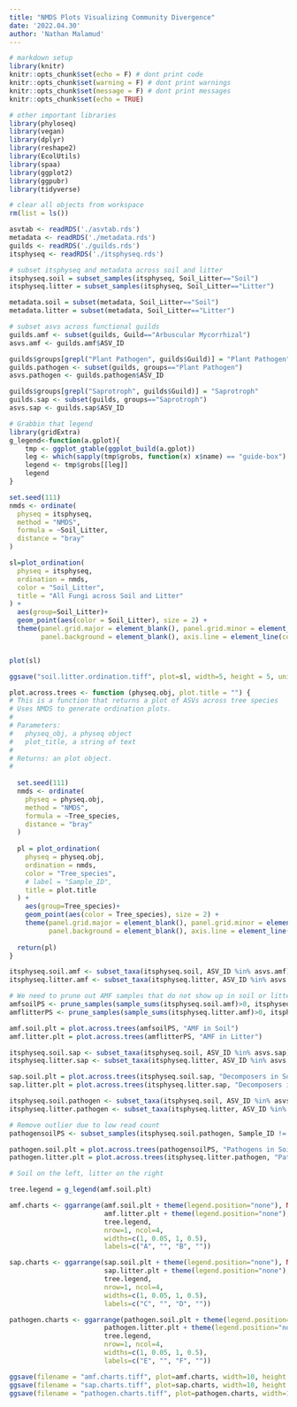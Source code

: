 ```yaml
---
title: "NMDS Plots Visualizing Community Divergence"
date: '2022.04.30'
author: 'Nathan Malamud'
---
```


```r
# markdown setup
library(knitr)
knitr::opts_chunk$set(echo = F) # dont print code
knitr::opts_chunk$set(warning = F) # dont print warnings
knitr::opts_chunk$set(message = F) # dont print messages
knitr::opts_chunk$set(echo = TRUE)

# other important libraries
library(phyloseq)
library(vegan)
library(dplyr)
library(reshape2)
library(EcolUtils)
library(spaa)
library(ggplot2)
library(ggpubr)
library(tidyverse)

# clear all objects from workspace
rm(list = ls())

asvtab <- readRDS('./asvtab.rds')
metadata <- readRDS('./metadata.rds')
guilds <- readRDS('./guilds.rds')
itsphyseq <- readRDS('./itsphyseq.rds')

# subset itsphyseq and metadata across soil and litter
itsphyseq.soil = subset_samples(itsphyseq, Soil_Litter=="Soil")
itsphyseq.litter = subset_samples(itsphyseq, Soil_Litter=="Litter")

metadata.soil = subset(metadata, Soil_Litter=="Soil")
metadata.litter = subset(metadata, Soil_Litter=="Litter")

# subset asvs across functional guilds
guilds.amf <- subset(guilds, Guild=="Arbuscular Mycorrhizal")
asvs.amf <- guilds.amf$ASV_ID

guilds$groups[grepl("Plant Pathogen", guilds$Guild)] = "Plant Pathogen"
guilds.pathogen <- subset(guilds, groups=="Plant Pathogen")
asvs.pathogen <- guilds.pathogen$ASV_ID

guilds$groups[grepl("Saprotroph", guilds$Guild)] = "Saprotroph"
guilds.sap <- subset(guilds, groups=="Saprotroph")
asvs.sap <- guilds.sap$ASV_ID

# Grabbin that legend
library(gridExtra)
g_legend<-function(a.gplot){
    tmp <- ggplot_gtable(ggplot_build(a.gplot))
    leg <- which(sapply(tmp$grobs, function(x) x$name) == "guide-box")
    legend <- tmp$grobs[[leg]]
    legend
}
```

```r
set.seed(111)
nmds <- ordinate(
  physeq = itsphyseq,
  method = "NMDS",
  formula = ~Soil_Litter,
  distance = "bray"
)

sl=plot_ordination(
  physeq = itsphyseq,
  ordination = nmds,
  color = "Soil_Litter",
  title = "All Fungi across Soil and Litter"
) + 
  aes(group=Soil_Litter)+
  geom_point(aes(color = Soil_Litter), size = 2) +
  theme(panel.grid.major = element_blank(), panel.grid.minor = element_blank(),
        panel.background = element_blank(), axis.line = element_line(colour = "black"),strip.text = element_text(colour = 'white'),text = element_text(size=12),legend.text=element_text(size=12),legend.title = element_blank())


plot(sl)

ggsave("soil.litter.ordination.tiff", plot=sl, width=5, height = 5, units="in", dpi=300, compression="lzw")
```

```r

plot.across.trees <- function (physeq.obj, plot.title = "") {
# This is a function that returns a plot of ASVs across tree species
# Uses NMDS to generate ordination plots.
#
# Parameters:
#   physeq_obj, a physeq object
#   plot_title, a string of text
#
# Returns: an plot object.
#
  
  set.seed(111)
  nmds <- ordinate(
    physeq = physeq.obj,
    method = "NMDS",
    formula = ~Tree_species,
    distance = "bray"
  )
  
  pl = plot_ordination(
    physeq = physeq.obj,
    ordination = nmds,
    color = "Tree_species",
    # label = "Sample_ID",
    title = plot.title
  ) + 
    aes(group=Tree_species)+
    geom_point(aes(color = Tree_species), size = 2) +
    theme(panel.grid.major = element_blank(), panel.grid.minor = element_blank(),
          panel.background = element_blank(), axis.line = element_line(colour = "black"),strip.text = element_text(colour = 'white'),text = element_text(size=12),legend.text=element_text(size=12),legend.title = element_blank())
  
  return(pl)
}

```

```r
itsphyseq.soil.amf <- subset_taxa(itsphyseq.soil, ASV_ID %in% asvs.amf)
itsphyseq.litter.amf <- subset_taxa(itsphyseq.litter, ASV_ID %in% asvs.amf)

# We need to prune out AMF samples that do not show up in soil or litter
amfsoilPS <- prune_samples(sample_sums(itsphyseq.soil.amf)>0, itsphyseq.soil.amf)
amflitterPS <- prune_samples(sample_sums(itsphyseq.litter.amf)>0, itsphyseq.litter.amf)

amf.soil.plt = plot.across.trees(amfsoilPS, "AMF in Soil")
amf.litter.plt = plot.across.trees(amflitterPS, "AMF in Litter")
```

```r
itsphyseq.soil.sap <- subset_taxa(itsphyseq.soil, ASV_ID %in% asvs.sap)
itsphyseq.litter.sap <- subset_taxa(itsphyseq.litter, ASV_ID %in% asvs.sap)

sap.soil.plt = plot.across.trees(itsphyseq.soil.sap, "Decomposers in Soil")
sap.litter.plt = plot.across.trees(itsphyseq.litter.sap, "Decomposers in Litter")
```

```r
itsphyseq.soil.pathogen <- subset_taxa(itsphyseq.soil, ASV_ID %in% asvs.pathogen)
itsphyseq.litter.pathogen <- subset_taxa(itsphyseq.litter, ASV_ID %in% asvs.pathogen)

# Remove outlier due to low read count
pathogensoilPS <- subset_samples(itsphyseq.soil.pathogen, Sample_ID != "HITR_182HS")

pathogen.soil.plt = plot.across.trees(pathogensoilPS, "Pathogens in Soil")
pathogen.litter.plt = plot.across.trees(itsphyseq.litter.pathogen, "Pathogens in Litter")
```

```r
# Soil on the left, litter on the right

tree.legend = g_legend(amf.soil.plt)

amf.charts <- ggarrange(amf.soil.plt + theme(legend.position="none"), NULL,
                        amf.litter.plt + theme(legend.position="none"),
                        tree.legend,
                        nrow=1, ncol=4,
                        widths=c(1, 0.05, 1, 0.5),
                        labels=c("A", "", "B", ""))

sap.charts <- ggarrange(sap.soil.plt + theme(legend.position="none"), NULL,
                        sap.litter.plt + theme(legend.position="none"),
                        tree.legend,
                        nrow=1, ncol=4,
                        widths=c(1, 0.05, 1, 0.5),
                        labels=c("C", "", "D", ""))

pathogen.charts <- ggarrange(pathogen.soil.plt + theme(legend.position="none"), NULL,
                        pathogen.litter.plt + theme(legend.position="none"),
                        tree.legend,
                        nrow=1, ncol=4,
                        widths=c(1, 0.05, 1, 0.5),
                        labels=c("E", "", "F", ""))

ggsave(filename = "amf.charts.tiff", plot=amf.charts, width=10, height = 5, units="in", dpi=300, compression="lzw")
ggsave(filename = "sap.charts.tiff", plot=sap.charts, width=10, height = 5, units="in", dpi=300, compression="lzw")
ggsave(filename = "pathogen.charts.tiff", plot=pathogen.charts, width=10, height = 5, units="in", dpi=300, compression="lzw")
```